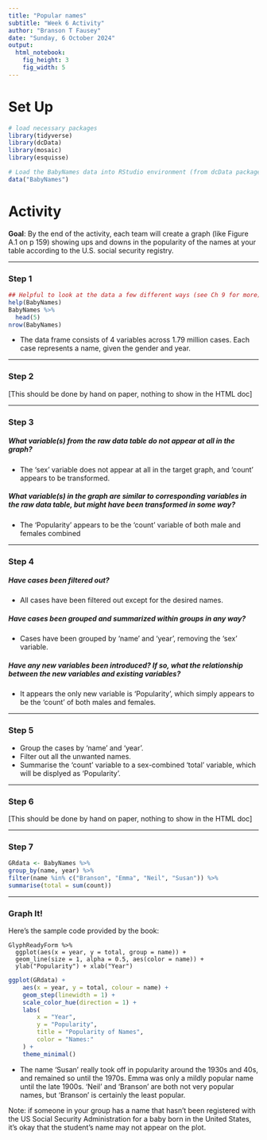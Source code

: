 ```yaml
---
title: "Popular names"
subtitle: "Week 6 Activity"
author: "Branson T Fausey"
date: "Sunday, 6 October 2024"
output: 
  html_notebook:
    fig_height: 3
    fig_width: 5
---
```


# Set Up

```r
# load necessary packages
library(tidyverse)
library(dcData)
library(mosaic)
library(esquisse)
```


```r
# Load the BabyNames data into RStudio environment (from dcData package)
data("BabyNames")

```

# Activity

**Goal**: By the end of the activity, each team will create a graph (like Figure A.1 on p 159) showing ups and downs in the popularity of the names at your table according to the U.S. social security registry.  

___

### Step 1


```r
## Helpful to look at the data a few different ways (see Ch 9 for more).
help(BabyNames)
BabyNames %>%
  head(5)
nrow(BabyNames)
```
- The data frame consists of 4 variables across 1.79 million cases. Each case represents a name, given the gender and year.

___

### Step 2

[This should be done by hand on paper, nothing to show in the HTML doc]

___

### Step 3 

##### What variable(s) from the raw data table do not appear at all in the graph?

- The 'sex' variable does not appear at all in the target graph, and 'count' appears to be transformed.

##### What variable(s) in the graph are similar to corresponding variables in the raw data table, but might have been transformed in some way?

- The 'Popularity' appears to be the 'count' variable of both male and females combined

___

### Step 4

##### Have cases been filtered out?

- All cases have been filtered out except for the desired names.

##### Have cases been grouped and summarized within groups in any way?

- Cases have been grouped by 'name' and 'year', removing the 'sex' variable.

##### Have any new variables been introduced?  If so, what the relationship between the new variables and existing variables?

- It appears the only new variable is 'Popularity', which simply appears to be the 'count' of both males and females.

___

### Step 5

- Group the cases by 'name' and 'year'.
- Filter out all the unwanted names.
- Summarise the 'count' variable to a sex-combined 'total' variable, which will be displyed as 'Popularity'.

___

### Step 6

[This should be done by hand on paper, nothing to show in the HTML doc]

___

### Step 7

```r
GRdata <- BabyNames %>%
group_by(name, year) %>%
filter(name %in% c("Branson", "Emma", "Neil", "Susan")) %>%
summarise(total = sum(count))
```
___

### Graph It!

Here's the sample code provided by the book:

```
GlyphReadyForm %>%
  ggplot(aes(x = year, y = total, group = name)) + 
  geom_line(size = 1, alpha = 0.5, aes(color = name)) + 
  ylab("Popularity") + xlab("Year")
```

```r
ggplot(GRdata) +
    aes(x = year, y = total, colour = name) +
    geom_step(linewidth = 1) +
    scale_color_hue(direction = 1) +
    labs(
        x = "Year",
        y = "Popularity",
        title = "Popularity of Names",
        color = "Names:"
    ) +
    theme_minimal()
```

- The name 'Susan' really took off in popularity around the 1930s and 40s, and remained so until the 1970s. Emma was only a mildly popular name until the late 1900s. 'Neil' and 'Branson' are both not very popular names, but 'Branson' is certainly the least popular.

Note: if someone in your group has a name that hasn't been registered with the US Social Security Administration for a baby born in the United States, it's okay that the student's name may not appear on the plot.